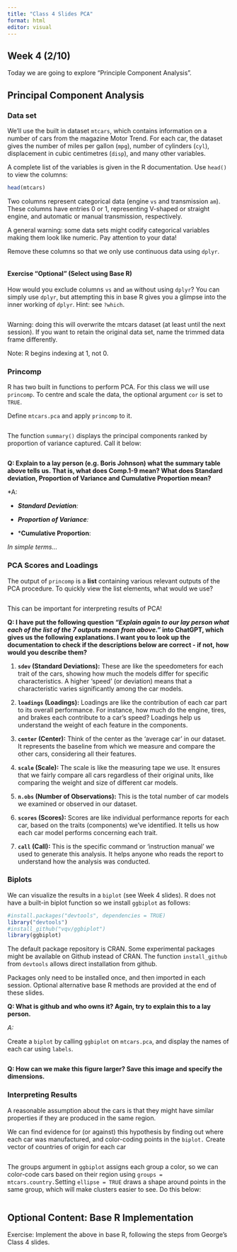 ---
title: "Class 4 Slides PCA"
format: html
editor: visual
---

## Week 4 (2/10)

Today we are going to explore "Principle Component Analysis".

## Principal Component Analysis

### Data set

We'll use the built in dataset `mtcars`, which contains information on a number of cars from the magazine Motor Trend. For each car, the dataset gives the number of miles per gallon (`mpg`), number of cylinders (`cyl`), displacement in cubic centimetres (`disp`), and many other variables.\

A complete list of the variables is given in the R documentation. Use `head()` to view the columns:

```{r}
head(mtcars)
```

Two columns represent categorical data (engine `vs` and transmission `am`). These columns have entries 0 or 1, representing V-shaped or straight engine, and automatic or manual transmission, respectively.\

A general warning: some data sets might codify categorical variables making them look like numeric. Pay attention to your data!\

Remove these columns so that we only use continuous data using `dplyr`.

```{r}
```

#### Exercise "Optional" (Select using Base R)

How would you exclude columns `vs` and `am` without using `dplyr`? You can simply use `dplyr`, but attempting this in base R gives you a glimpse into the inner working of `dplyr`. Hint: see `?which`.

```{r}

```

Warning: doing this will overwrite the mtcars dataset (at least until the next session). If you want to retain the original data set, name the trimmed data frame differently.

Note: R begins indexing at 1, not 0.

### Princomp

R has two built in functions to perform PCA. For this class we will use `princomp`. To centre and scale the data, the optional argument `cor` is set to `TRUE`.

Define `mtcars.pca` and apply `princomp` to it.

```{r}

```

The function `summary()` displays the principal components ranked by proportion of variance captured. Call it below:

```{r}

```

**Q: Explain to a lay person (e.g. Boris Johnson) what the summary table above tells us. That is, what does Comp.1-9 mean? What does Standard deviation, Proportion of Variance and Cumulative Proportion mean?**

\*A:

-   ***Standard Deviation**:*

-   ***Proportion of Variance**:*

-   \***Cumulative Proportion**:

*In simple terms...*

### PCA Scores and Loadings

The output of `princomp` is a **list** containing various relevant outputs of the PCA procedure. To quickly view the list elements, what would we use?

```{r}

```

This can be important for interpreting results of PCA!

**Q: I have put the following question *"Explain again to our lay person what each of the list of the 7 outputs mean from above."* into ChatGPT, which gives us the following explanations. I want you to look up the documentation to check if the descriptions below are correct - if not, how would you describe them?**

1.  **`sdev` (Standard Deviations):** These are like the speedometers for each trait of the cars, showing how much the models differ for specific characteristics. A higher 'speed' (or deviation) means that a characteristic varies significantly among the car models.

2.  **`loadings` (Loadings):** Loadings are like the contribution of each car part to its overall performance. For instance, how much do the engine, tires, and brakes each contribute to a car's speed? Loadings help us understand the weight of each feature in the components.

3.  **`center` (Center):** Think of the center as the 'average car' in our dataset. It represents the baseline from which we measure and compare the other cars, considering all their features.

4.  **`scale` (Scale):** The scale is like the measuring tape we use. It ensures that we fairly compare all cars regardless of their original units, like comparing the weight and size of different car models.

5.  **`n.obs` (Number of Observations):** This is the total number of car models we examined or observed in our dataset.

6.  **`scores` (Scores):** Scores are like individual performance reports for each car, based on the traits (components) we've identified. It tells us how each car model performs concerning each trait.

7.  **`call` (Call):** This is the specific command or 'instruction manual' we used to generate this analysis. It helps anyone who reads the report to understand how the analysis was conducted.

### Biplots

We can visualize the results in a `biplot` (see Week 4 slides). R does not have a built-in biplot function so we install `ggbiplot` as follows:

```{r}
#install.packages("devtools", dependencies = TRUE)
library("devtools")
#install_github("vqv/ggbiplot")
library(ggbiplot)
```

The default package repository is CRAN. Some experimental packages might be available on Github instead of CRAN. The function `install_github` from `devtools` allows direct installation from github.

Packages only need to be installed once, and then imported in each session. Optional alternative base R methods are provided at the end of these slides.

**Q: What is github and who owns it? Again, try to explain this to a lay person.**

*A:*

Create a `biplot` by calling `ggbiplot` on `mtcars.pca`, and display the names of each car using `labels`.

```{r}

```

**Q: How can we make this figure larger? Save this image and specify the dimensions.**

### Interpreting Results

A reasonable assumption about the cars is that they might have similar properties if they are produced in the same region.\

We can find evidence for (or against) this hypothesis by finding out where each car was manufactured, and color-coding points in the `biplot.` Create vector of countries of origin for each car

```{r}

```

The groups argument in `ggbiplot` assigns each group a color, so we can color-code cars based on their region using `groups = mtcars.country.`Setting `ellipse = TRUE` draws a shape around points in the same group, which will make clusters easier to see. Do this below:

```{r}

```

## Optional Content: Base R Implementation

Exercise: Implement the above in base R, following the steps from George's Class 4 slides.

```{r}


```
